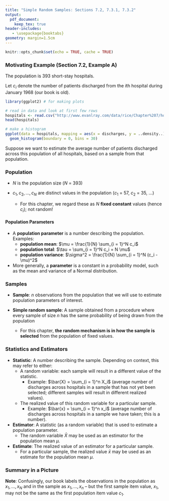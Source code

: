 ```yaml
---
title: "Simple Random Samples: Sections 7.2, 7.3.1, 7.3.2"
output:
  pdf_document:
    keep_tex: true
header-includes:
   - \usepackage{booktabs}
geometry: margin=1.5cm
---
```


```r
knitr::opts_chunk$set(echo = TRUE, cache = TRUE)
```

### Motivating Example (Section 7.2, Example A)

The population is 393 short-stay hospitals.

Let $c_i$ denote the number of patients discharged from the $i$th hospital during January 1968 (our book is old).

```r
library(ggplot2) # for making plots

# read in data and look at first few rows
hospitals <- read.csv("http://www.evanlray.com/data/rice/Chapter%207/hospitals.txt")
head(hospitals)

# make a histogram
ggplot(data = hospitals, mapping = aes(x = discharges, y = ..density..)) +
  geom_histogram(boundary = 0, bins = 30)
```

Suppose we want to estimate the average number of patients discharged across this population of all hospitals, based on a sample from that population.

### Population

 * $N$ is the population size ($N$ = 393)

 * $c_1, c_2, \ldots, c_N$ are distinct values in the population ($c_1$ = 57, $c_2$ = 35, ...)
    * For this chapter, we regard these as $N$ **fixed constant** values (hence $c_i$); not random!

#### Population Parameters

 * A **population parameter** is a number describing the population.  Examples:
    * **population mean**: $\mu = \frac{1}{N} \sum_{i = 1}^N c_i$
    * **population total**: $\tau = \sum_{i = 1}^N c_i  = N \mu$
    * **population variance**: $\sigma^2 = \frac{1}{N} \sum_{i = 1}^N (c_i - \mu)^2$
 * More generally, a **parameter** is a constant in a probability model, such as the mean and variance of a Normal distribution.

\newpage

### Samples

 * **Sample**: $n$ observations from the population that we will use to estimate population parameters of interest.

 * **Simple random sample**: A sample obtained from a procedure where every sample of size $n$ has the same probability of being drawn from the population
    * For this chapter, **the random mechanism is in how the sample is selected** from the population of fixed values.

### Statistics and Estimators

 * **Statistic**: A number describing the sample.  Depending on context, this may refer to either:
    * A random variable: each sample will result in a different value of the statistic.
        * Example: $\bar{X} = \sum_{i = 1}^n X_i$ (average number of discharges across hospitals in a sample that has not yet been selected; different samples will result in different realized values).
    * The realized value of this random variable for a particular sample.
        * Example: $\bar{x} = \sum_{i = 1}^n x_i$ (average number of discharges across hospitals in a sample we have taken; this is a number).
 * **Estimator**: A statistic (as a random variable) that is used to estimate a population parameter.
    * The random variable $\bar{X}$ may be used as an estimator for the population mean $\mu$.
 * **Estimate**: The realized value of an estimator for a particular sample.
    * For a particular sample, the realized value $\bar{x}$ may be used as an estimate for the population mean $\mu$.

### Summary in a Picture

\includegraphics{pop-sample-quantitative.pdf}

**Note**: Confusingly, our book labels the observations in the population as $x_1, \ldots, x_N$ and in the sample as $x_1, \ldots, x_n$ -- but the first sample item value, $x_1$, may not be the same as the first population item value $c_1$.
